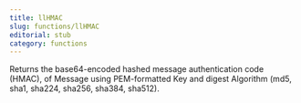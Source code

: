 ```yaml
---
title: llHMAC
slug: functions/llHMAC
editorial: stub
category: functions
---
```


<LSLFunction name="llHMAC"/>

Returns the base64-encoded hashed message authentication code (HMAC), of Message using PEM-formatted Key and digest Algorithm (md5, sha1, sha224, sha256, sha384, sha512).
